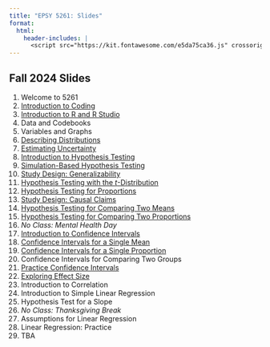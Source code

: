 ```yaml
---
title: "EPSY 5261: Slides"
format: 
  html:
    header-includes: |
      <script src="https://kit.fontawesome.com/e5da75ca36.js" crossorigin="anonymous"></script>
---
```


## Fall 2024 Slides

1. Welcome to 5261
2. [Introduction to Coding](d02-introduction-to-coding.html)
3. [Introduction to R and R Studio](d03-introduction-to-r-and-rstudio.html)
4. Data and Codebooks
5. Variables and Graphs
6. [Describing Distributions](d06-describing-distributions.html)
7. [Estimating Uncertainty](d07-estimating-uncertainty.html)
8. [Introduction to Hypothesis Testing](d08-introduction-to-hypothesis-testing.html)
9. [Simulation-Based Hypothesis Testing](d09-simulation-based-hypothesis-testing.html)
10. [Study Design: Generalizability](d10-study-design-generalizability.html)
11. [Hypothesis Testing with the *t*-Distribution](d11-hypothesis-testing-with-the-t-distribution.html)
12. [Hypothesis Testing for Proportions](d12-hypothesis-testing-for-proportions.html)
13. [Study Design: Causal Claims](d13-study-design-causal-claims.html)
14. [Hypothesis Testing for Comparing Two Means](d14-hypothesis-testing-for-comparing-two-means.html)
15. [Hypothesis Testing for Comparing Two Proportions](d15-hypothesis-testing-for-comparing-two-proportions.html)
16. *No Class: Mental Health Day*
17. [Introduction to Confidence Intervals](d17-introduction-to-confidence-intervals.html)
18. [Confidence Intervals for a Single Mean](d18-confidence-interval-for-a-single-mean.html)
19. [Confidence Intervals for a Single Proportion](d19-confidence-interval-for-a-single-proportion.html)
20. Confidence Intervals for Comparing Two Groups
21. [Practice Confidence Intervals](d21-practice-confidence-intervals.html)
22. [Exploring Effect Size](d22-exploring-effect-size.html)
23. Introduction to Correlation
24. Introduction to Simple Linear Regression
25. Hypothesis Test for a Slope
26. *No Class: Thanksgiving Break*
27. Assumptions for Linear Regression
28. Linear Regression: Practice
29. TBA

